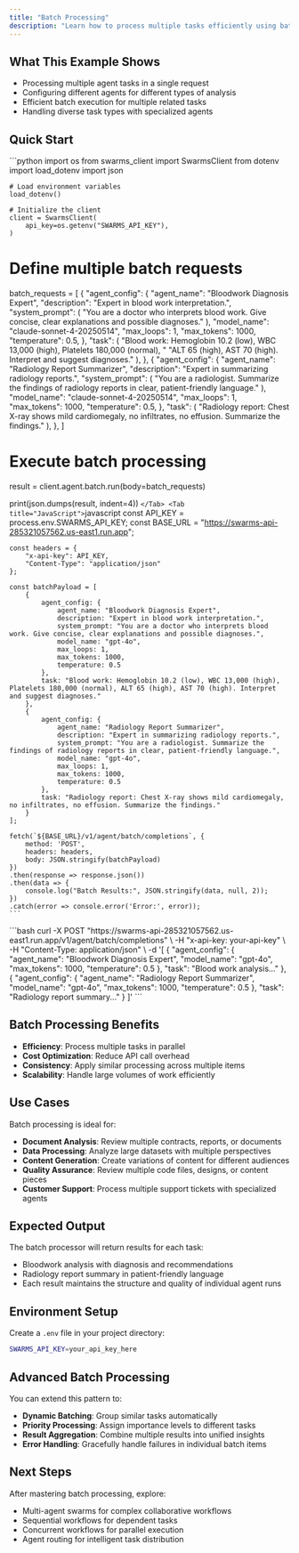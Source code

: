 ```yaml
---
title: "Batch Processing"
description: "Learn how to process multiple tasks efficiently using batch processing with the Swarms API."
---
```



## What This Example Shows

- Processing multiple agent tasks in a single request
- Configuring different agents for different types of analysis
- Efficient batch execution for multiple related tasks
- Handling diverse task types with specialized agents

## Quick Start

<Tabs>
  <Tab title="Python">
    ```python
    import os
    from swarms_client import SwarmsClient
    from dotenv import load_dotenv
    import json

    # Load environment variables
    load_dotenv()

    # Initialize the client
    client = SwarmsClient(
        api_key=os.getenv("SWARMS_API_KEY"),
    )

# Define multiple batch requests
batch_requests = [
    {
        "agent_config": {
            "agent_name": "Bloodwork Diagnosis Expert",
            "description": "Expert in blood work interpretation.",
            "system_prompt": (
                "You are a doctor who interprets blood work. Give concise, clear explanations and possible diagnoses."
            ),
            "model_name": "claude-sonnet-4-20250514",
            "max_loops": 1,
            "max_tokens": 1000,
            "temperature": 0.5,
        },
        "task": (
            "Blood work: Hemoglobin 10.2 (low), WBC 13,000 (high), Platelets 180,000 (normal), "
            "ALT 65 (high), AST 70 (high). Interpret and suggest diagnoses."
        ),
    },
    {
        "agent_config": {
            "agent_name": "Radiology Report Summarizer",
            "description": "Expert in summarizing radiology reports.",
            "system_prompt": (
                "You are a radiologist. Summarize the findings of radiology reports in clear, patient-friendly language."
            ),
            "model_name": "claude-sonnet-4-20250514",
            "max_loops": 1,
            "max_tokens": 1000,
            "temperature": 0.5,
        },
        "task": (
            "Radiology report: Chest X-ray shows mild cardiomegaly, no infiltrates, no effusion. Summarize the findings."
        ),
    },
]

# Execute batch processing
result = client.agent.batch.run(body=batch_requests)

print(json.dumps(result, indent=4))
    ```
  </Tab>
  <Tab title="JavaScript">
    ```javascript
    const API_KEY = process.env.SWARMS_API_KEY;
    const BASE_URL = "https://swarms-api-285321057562.us-east1.run.app";

    const headers = {
        "x-api-key": API_KEY,
        "Content-Type": "application/json"
    };

    const batchPayload = [
        {
            agent_config: {
                agent_name: "Bloodwork Diagnosis Expert",
                description: "Expert in blood work interpretation.",
                system_prompt: "You are a doctor who interprets blood work. Give concise, clear explanations and possible diagnoses.",
                model_name: "gpt-4o",
                max_loops: 1,
                max_tokens: 1000,
                temperature: 0.5
            },
            task: "Blood work: Hemoglobin 10.2 (low), WBC 13,000 (high), Platelets 180,000 (normal), ALT 65 (high), AST 70 (high). Interpret and suggest diagnoses."
        },
        {
            agent_config: {
                agent_name: "Radiology Report Summarizer",
                description: "Expert in summarizing radiology reports.",
                system_prompt: "You are a radiologist. Summarize the findings of radiology reports in clear, patient-friendly language.",
                model_name: "gpt-4o",
                max_loops: 1,
                max_tokens: 1000,
                temperature: 0.5
            },
            task: "Radiology report: Chest X-ray shows mild cardiomegaly, no infiltrates, no effusion. Summarize the findings."
        }
    ];

    fetch(`${BASE_URL}/v1/agent/batch/completions`, {
        method: 'POST',
        headers: headers,
        body: JSON.stringify(batchPayload)
    })
    .then(response => response.json())
    .then(data => {
        console.log("Batch Results:", JSON.stringify(data, null, 2));
    })
    .catch(error => console.error('Error:', error));
    ```
  </Tab>
  <Tab title="cURL">
    ```bash
    curl -X POST "https://swarms-api-285321057562.us-east1.run.app/v1/agent/batch/completions" \
      -H "x-api-key: your-api-key" \
      -H "Content-Type: application/json" \
      -d '[
        {
          "agent_config": {
            "agent_name": "Bloodwork Diagnosis Expert",
            "model_name": "gpt-4o",
            "max_tokens": 1000,
            "temperature": 0.5
          },
          "task": "Blood work analysis..."
        },
        {
          "agent_config": {
            "agent_name": "Radiology Report Summarizer",
            "model_name": "gpt-4o",
            "max_tokens": 1000,
            "temperature": 0.5
          },
          "task": "Radiology report summary..."
        }
      ]'
    ```
  </Tab>
</Tabs>

## Batch Processing Benefits

- **Efficiency**: Process multiple tasks in parallel
- **Cost Optimization**: Reduce API call overhead
- **Consistency**: Apply similar processing across multiple items
- **Scalability**: Handle large volumes of work efficiently

## Use Cases

Batch processing is ideal for:
- **Document Analysis**: Review multiple contracts, reports, or documents
- **Data Processing**: Analyze large datasets with multiple perspectives
- **Content Generation**: Create variations of content for different audiences
- **Quality Assurance**: Review multiple code files, designs, or content pieces
- **Customer Support**: Process multiple support tickets with specialized agents

## Expected Output

The batch processor will return results for each task:
- Bloodwork analysis with diagnosis and recommendations
- Radiology report summary in patient-friendly language
- Each result maintains the structure and quality of individual agent runs

## Environment Setup

Create a `.env` file in your project directory:

```bash
SWARMS_API_KEY=your_api_key_here
```

## Advanced Batch Processing

You can extend this pattern to:
- **Dynamic Batching**: Group similar tasks automatically
- **Priority Processing**: Assign importance levels to different tasks
- **Result Aggregation**: Combine multiple results into unified insights
- **Error Handling**: Gracefully handle failures in individual batch items

## Next Steps

After mastering batch processing, explore:
- Multi-agent swarms for complex collaborative workflows
- Sequential workflows for dependent tasks
- Concurrent workflows for parallel execution
- Agent routing for intelligent task distribution
